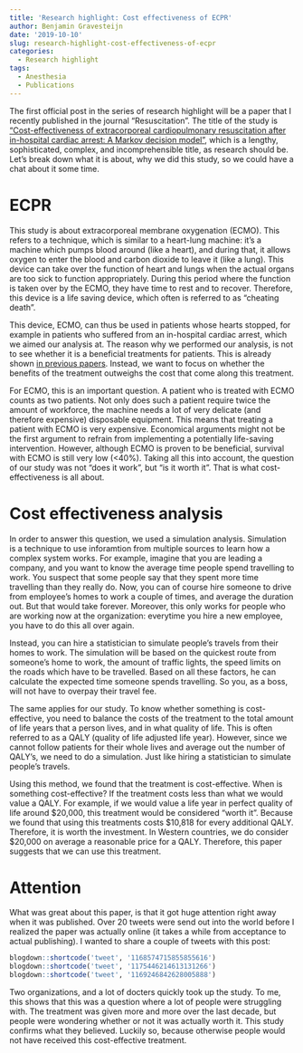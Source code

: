 ```yaml
---
title: 'Research highlight: Cost effectiveness of ECPR'
author: Benjamin Gravesteijn
date: '2019-10-10'
slug: research-highlight-cost-effectiveness-of-ecpr
categories:
  - Research highlight
tags:
  - Anesthesia
  - Publications
---
```


The first official post in the series of research highlight will be a paper that I recently published in the journal "Resuscitation". The title of the study is ["Cost-effectiveness of extracorporeal cardiopulmonary resuscitation after in-hospital cardiac arrest: A Markov decision model"](https://www.sciencedirect.com/science/article/pii/S0300957219305854?via%3Dihub), which is a lengthy, sophisticated, complex, and incomprehensible title, as research should be. Let's break down what it is about, why we did this study, so we could have a chat about it some time.

# ECPR
This study is about extracorporeal membrane oxygenation (ECMO). This refers to a technique, which is similar to a heart-lung machine: it's a machine which pumps blood around (like a heart), and during that, it allows oxygen to enter the blood and carbon dioxide to leave it (like a lung). This device can take over the function of heart and lungs when the actual organs are too sick to function appropriately. During this period where the function is taken over by the ECMO, they have time to rest and to recover. Therefore, this device is a life saving device, which often is referred to as "cheating death".

This device, ECMO, can thus be used in patients whose hearts stopped, for example in patients who suffered from an in-hospital cardiac arrest, which we aimed our analysis at. The reason why we performed our analysis, is not to see whether it is a beneficial treatments for patients. This is already shown [in previous papers](https://link.springer.com/article/10.1007/s00134-016-4536-8). Instead, we want to focus on whether the benefits of the treatment outweighs the cost that come along this treatment.

For ECMO, this is an important question. A patient who is treated with ECMO counts as two patients. Not only does such a patient require twice the amount of workforce, the machine needs a lot of very delicate (and therefore expensive) disposable equipment. This means that treating a patient with ECMO is very expensive. Economical arguments might not be the first argument to refrain from implementing a potentially life-saving intervention. However, although ECMO is proven to be beneficial, survival with ECMO is still very low (<40%). Taking all this into account, the question of our study was not "does it work", but "is it worth it". That is what cost-effectiveness is all about.

# Cost effectiveness analysis
In order to answer this question, we used a simulation analysis. Simulation is a technique to use inforamtion from multiple sources to learn how a complex system works. For example, imagine that you are leading a company, and you want to know the average time people spend travelling to work. You suspect that some people say that they spent more time travelling than they really do. Now, you can of course hire someone to drive from employee's homes to work a couple of times, and average the duration out. But that would take forever. Moreover, this only works for people who are working now at the organization: everytime you hire a new employee, you have to do this all over again.

Instead, you can hire a statistician to simulate people's travels from their homes to work. The simulation will be based on the quickest route from someone's home to work, the amount of traffic lights, the speed limits on the roads which have to be travelled. Based on all these factors, he can calculate the expected time someone spends travelling. So you, as a boss, will not have to overpay their travel fee.

The same applies for our study. To know whether something is cost-effective, you need to balance the costs of the treatment to the total amount of life years that a person lives, and in what quality of life. This is often referred to as a QALY (quality of life adjusted life year). However, since we cannot follow patients for their whole lives and average out the number of QALY's, we need to do a simulation. Just like hiring a statistician to simulate people's travels. 

Using this method, we found that the treatment is cost-effective. When is something cost-effective? If the treatment costs less than what we would value a QALY. For example, if we would value a life year in perfect quality of life around \$20,000, this treatment would be considered "worth it". Because we found that using this treatments costs \$10,818 for every additional QALY. Therefore, it is worth the investment. In Western countries, we do consider \$20,000 on average a reasonable price for a QALY. Therefore, this paper suggests that we can use this treatment. 

# Attention
What was great about this paper, is that it got huge attention right away when it was published. Over 20 tweets were send out into the world before I realized the paper was actually online (it takes a while from acceptance to actual publishing). I wanted to share a couple of tweets with this post: 

```r
blogdown::shortcode('tweet', '1168574715855855616')
blogdown::shortcode('tweet', '1175446214613131266')
blogdown::shortcode('tweet', '1169246842628005888')
```

Two organizations, and a lot of docters quickly took up the study. To me, this shows that this was a question where a lot of people were struggling with. The treatment was given more and more over the last decade, but people were wondering whether or not it was actually worth it. This study confirms what they believed. Luckily so, because otherwise people would not have received this cost-effective treatment.

